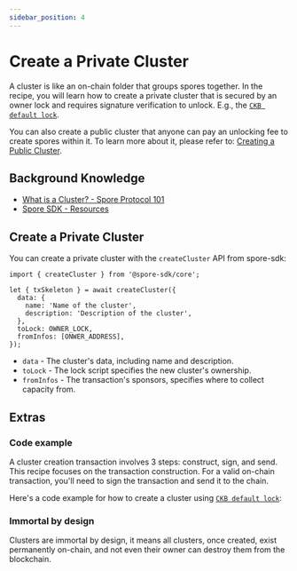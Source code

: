 ```yaml
---
sidebar_position: 4
---
```



# Create a Private Cluster

A cluster is like an on-chain folder that groups spores together. In the recipe, you will learn how to create a private cluster that is secured by an owner lock and requires signature verification to unlock. E.g., the [`CKB default lock`](https://github.com/nervosnetwork/ckb-system-scripts/blob/master/c/secp256k1_blake160_sighash_all.c).

You can also create a public cluster that anyone can pay an unlocking fee to create spores within it. To learn more about it, please refer to: [Creating a Public Cluster](/recipes/create-private-cluster).

## Background Knowledge

- [What is a Cluster? - Spore Protocol 101](/basics/spore-101#what-is-a-cluster)
- [Spore SDK - Resources](/resources/spore-sdk)

## Create a Private Cluster

You can create a private cluster with the `createCluster` API from spore-sdk:

```tsx
import { createCluster } from '@spore-sdk/core';

let { txSkeleton } = await createCluster({
  data: {
    name: 'Name of the cluster',
    description: 'Description of the cluster',
  },
  toLock: OWNER_LOCK,
  fromInfos: [ONWER_ADDRESS],
});
```

- `data` - The cluster's data, including name and description.
- `toLock` - The lock script specifies the new cluster's ownership.
- `fromInfos` - The transaction's sponsors, specifies where to collect capacity from.

## Extras

### Code example

A cluster creation transaction involves 3 steps: construct, sign, and send. This recipe focuses on the transaction construction. For a valid on-chain transaction, you'll need to sign the transaction and send it to the chain.

Here's a code example for how to create a cluster using [`CKB default lock`](https://github.com/nervosnetwork/ckb-system-scripts/blob/master/c/secp256k1_blake160_sighash_all.c):

<EmbedCard
  title="createCluster.ts"
  href="https://github.com/sporeprotocol/spore-sdk/blob/beta/examples/secp256k1/apis/createCluster.ts"
  description="Create a Cluster on-chain with CKB default lock"
  className="margin-top--sm"
/>

### Immortal by design

Clusters are immortal by design, it means all clusters, once created, exist permanently on-chain, and not even their owner can destroy them from the blockchain.
